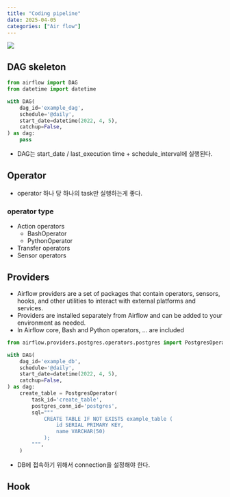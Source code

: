 ```yaml
---
title: "Coding pipeline"
date: 2025-04-05
categories: ["Air flow"]
---
```


![](/img/stat-thumb.jpg){.post-thumbnail}

## DAG skeleton


```python
from airflow import DAG
from datetime import datetime

with DAG(
    dag_id='example_dag',
    schedule='@daily',
    start_date=datetime(2022, 4, 5),
    catchup=False,
) as dag:
    pass
```

- DAG는 start_date / last_execution time + schedule_interval에 실행된다.

## Operator

- operator 하나 당 하나의 task만 실행하는게 좋다.

### operator type

- Action operators
  - BashOperator
  - PythonOperator
- Transfer operators
- Sensor operators

## Providers

- Airflow providers are a set of packages that contain operators, sensors, hooks, and other utilities to interact with external platforms and services.
- Providers are installed separately from Airflow and can be added to your environment as needed.
- In Airflow core, Bash and Python operators, ... are included

```python
from airflow.providers.postgres.operators.postgres import PostgresOperator

with DAG(
    dag_id='example_db',
    schedule='@daily',
    start_date=datetime(2022, 4, 5),
    catchup=False,
) as dag:
    create_table = PostgresOperator(
        task_id='create_table',
        postgres_conn_id='postgres',
        sql="""
            CREATE TABLE IF NOT EXISTS example_table (
                id SERIAL PRIMARY KEY,
                name VARCHAR(50)
            );
        """,
    )
```

- DB에 접속하기 위해서 connection을 설정해야 한다.

## Hook



